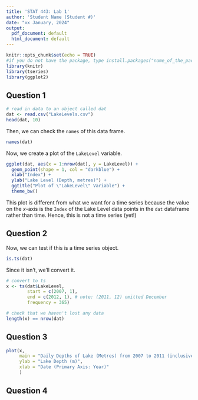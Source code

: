 ```yaml
---
title: 'STAT 443: Lab 1'
author: 'Student Name (Student #)'
date: "xx January, 2024"
output:
  pdf_document: default
  html_document: default
---
```


```r
knitr::opts_chunk$set(echo = TRUE)
#if you do not have the package, type install.packages("name_of_the_package")
library(knitr)
library(tseries)
library(ggplot2)
```

## Question 1


```r
# read in data to an object called dat
dat <- read.csv("LakeLevels.csv")
head(dat, 10)
```

Then, we can check the `names` of this data frame.
```r
names(dat)
```

Now, we create a plot of the `LakeLevel` variable.
```r
ggplot(dat, aes(x = 1:nrow(dat), y = LakeLevel)) +
  geom_point(shape = 1, col = "darkblue") +  
  xlab("Index") +  
  ylab("Lake Level (Depth, metres)") +
  ggtitle("Plot of \"LakeLevel\" Variable") + 
  theme_bw()
```
This plot is different from what we want for a time series because the value on the $x$-axis is the `Index` of the Lake Level data points in the `dat` dataframe rather than time. Hence, this is not a time series (yet!)


## Question 2

Now, we can test if this is a time series object.
```r
is.ts(dat)
```

Since it isn't, we'll convert it.
```r
# convert to ts
x <- ts(dat$LakeLevel, 
        start = c(2007, 1), 
        end = c(2012, 1), # note: (2011, 12) omitted December
        frequency = 365)

# check that we haven't lost any data
length(x) == nrow(dat)
```



## Question 3

```r
plot(x, 
     main = "Daily Depths of Lake (Metres) from 2007 to 2011 (inclusive)",
     ylab = "Lake Depth (m)",
     xlab = "Date (Primary Axis: Year)"
     )
```


## Question 4



